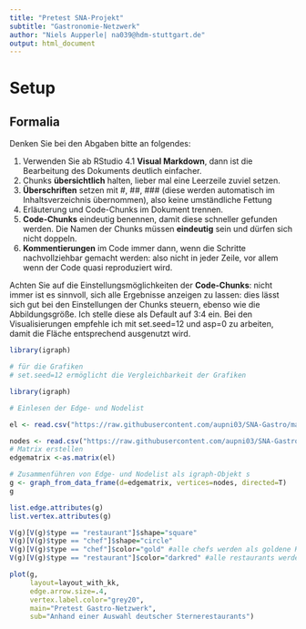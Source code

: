 ---
title: "Pretest SNA-Projekt"
subtitle: "Gastronomie-Netzwerk"
author: "Niels Aupperle| na039@hdm-stuttgart.de"
output: html_document
---

# Setup

## Formalia

Denken Sie bei den Abgaben bitte an folgendes:

1.  Verwenden Sie ab RStudio 4.1 **Visual Markdown**, dann ist die
    Bearbeitung des Dokuments deutlich einfacher.
2.  Chunks **übersichtlich** halten, lieber mal eine Leerzeile zuviel
    setzen.
3.  **Überschriften** setzen mit #, ##, \### (diese werden automatisch
    im Inhaltsverzeichnis übernommen), also keine umständliche Fettung
4.  Erläuterung und Code-Chunks im Dokument trennen.
5.  **Code-Chunks** eindeutig benennen, damit diese schneller gefunden
    werden. Die Namen der Chunks müssen **eindeutig** sein und dürfen
    sich nicht doppeln.
6.  **Kommentierungen** im Code immer dann, wenn die Schritte
    nachvollziehbar gemacht werden: also nicht in jeder Zeile, vor allem
    wenn der Code quasi reproduziert wird.

Achten Sie auf die Einstellungsmöglichkeiten der **Code-Chunks**: nicht
immer ist es sinnvoll, sich alle Ergebnisse anzeigen zu lassen: dies
lässt sich gut bei den Einstellungen der Chunks steuern, ebenso wie die
Abbildungsgröße. Ich stelle diese als Default auf 3:4 ein. Bei den
Visualisierungen empfehle ich mit set.seed=12 und asp=0 zu arbeiten,
damit die Fläche entsprechend ausgenutzt wird.

```{r setup}
library(igraph)

# für die Grafiken
# set.seed=12 ermöglicht die Vergleichbarkeit der Grafiken
```


```{r 1-1 Gesamnetzwerk erstellen, echo=FALSE}

library(igraph)

# Einlesen der Edge- und Nodelist

el <- read.csv("https://raw.githubusercontent.com/aupni03/SNA-Gastro/main/Gastro%20Pretest%20-%20Edgelist.csv", header=T, as.is=T, sep = ",")

nodes <- read.csv("https://raw.githubusercontent.com/aupni03/SNA-Gastro/main/Gastro%20Pretest%20-%20Nodelist.csv", header=T, as.is=T, sep = ",")
# Matrix erstellen
edgematrix <-as.matrix(el)

# Zusammenführen von Edge- und Nodelist als igraph-Objekt s
g <- graph_from_data_frame(d=edgematrix, vertices=nodes, directed=T)
g

list.edge.attributes(g)
list.vertex.attributes(g)
```

```{r Einfache Visualisierung des erstellten Objekt, echo=FALSE, fig.height=10, fig.width=15}


V(g)[V(g)$type == "restaurant"]$shape="square"
V(g)[V(g)$type == "chef"]$shape="circle"
V(g)[V(g)$type == "chef"]$color="gold" #alle chefs werden als goldene Kreise dargestellt
V(g)[V(g)$type == "restaurant"]$color="darkred" #alle restaurants werden als dunkelrote Quadrate dargestellt

plot(g,
     layout=layout_with_kk,
     edge.arrow.size=.4,
     vertex.label.color="grey20",
     main="Pretest Gastro-Netzwerk",
     sub="Anhand einer Auswahl deutscher Sternerestaurants")


```


